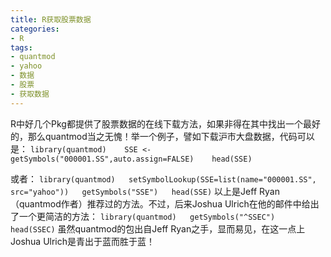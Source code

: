 ```yaml
---
title: R获取股票数据
categories:
- R
tags:
- quantmod
- yahoo
- 数据
- 股票
- 获取数据
---
```


R中好几个Pkg都提供了股票数据的在线下载方法，如果非得在其中找出一个最好的，那么quantmod当之无愧！举一个例子，譬如下载沪市大盘数据，代码可以是：
`
library(quantmod)   
SSE <- getSymbols("000001.SS",auto.assign=FALSE)   
head(SSE) 
` 

或者：
`
library(quantmod)  
setSymbolLookup(SSE=list(name="000001.SS", src="yahoo"))  
getSymbols("SSE")  
head(SSE)  
`
以上是Jeff Ryan（quantmod作者）推荐过的方法。不过，后来Joshua Ulrich在他的邮件中给出了一个更简洁的方法：
`
library(quantmod)  
getSymbols("^SSEC")  
head(SSEC)  
`
虽然quantmod的包出自Jeff Ryan之手，显而易见，在这一点上Joshua Ulrich是青出于蓝而胜于蓝！
